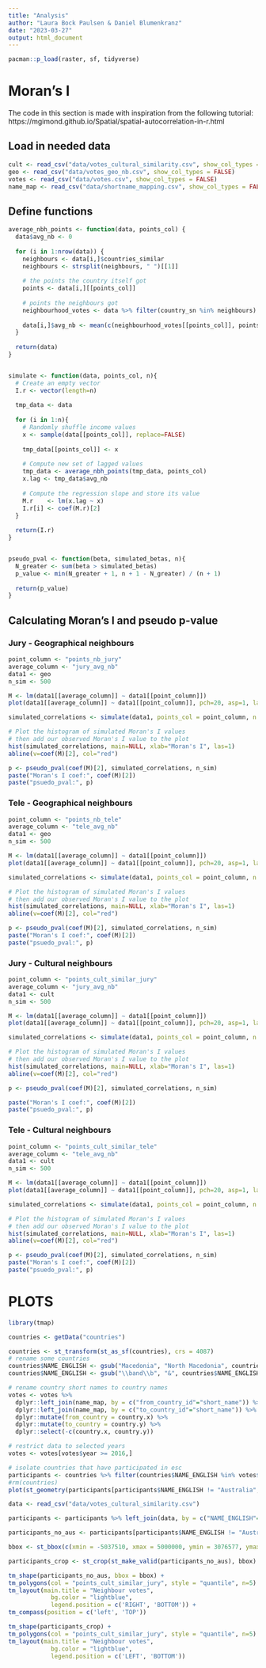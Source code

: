 ```yaml
---
title: "Analysis"
author: "Laura Bock Paulsen & Daniel Blumenkranz"
date: "2023-03-27"
output: html_document
---
```


```r
pacman::p_load(raster, sf, tidyverse)
```

# Moran's I
The code in this section is made with inspiration from the following tutorial: https://mgimond.github.io/Spatial/spatial-autocorrelation-in-r.html

## Load in needed data
```r
cult <- read_csv("data/votes_cultural_similarity.csv", show_col_types = FALSE)
geo <- read_csv("data/votes_geo_nb.csv", show_col_types = FALSE)
votes <- read_csv("data/votes.csv", show_col_types = FALSE)
name_map <- read_csv("data/shortname_mapping.csv", show_col_types = FALSE)
```

## Define functions
```r
average_nbh_points <- function(data, points_col) {
  data$avg_nb <- 0
  
  for (i in 1:nrow(data)) {
    neighbours <- data[i,]$countries_similar
    neighbours <- strsplit(neighbours, " ")[[1]]
    
    # the points the country itself got
    points <- data[i,][[points_col]]
    
    # points the neighbours got
    neighbourhood_votes <- data %>% filter(country_sn %in% neighbours)
    
    data[i,]$avg_nb <- mean(c(neighbourhood_votes[[points_col]], points), na.rm = TRUE)
  }
  
  return(data)
}


simulate <- function(data, points_col, n){
  # Create an empty vector
  I.r <- vector(length=n) 
  
  tmp_data <- data
  
  for (i in 1:n){
    # Randomly shuffle income values
    x <- sample(data[[points_col]], replace=FALSE)
    
    tmp_data[[points_col]] <- x
    
    # Compute new set of lagged values
    tmp_data <- average_nbh_points(tmp_data, points_col)
    x.lag <- tmp_data$avg_nb
    
    # Compute the regression slope and store its value
    M.r    <- lm(x.lag ~ x)
    I.r[i] <- coef(M.r)[2]
  }
  
  return(I.r)
}


pseudo_pval <- function(beta, simulated_betas, n){
  N_greater <- sum(beta > simulated_betas)
  p_value <- min(N_greater + 1, n + 1 - N_greater) / (n + 1)
  
  return(p_value)
}

```

## Calculating Moran's I and pseudo p-value
### Jury - Geographical neighbours
```r
point_column <- "points_nb_jury"
average_column <- "jury_avg_nb"
data1 <- geo
n_sim <- 500

M <- lm(data1[[average_column]] ~ data1[[point_column]])
plot(data1[[average_column]] ~ data1[[point_column]], pch=20, asp=1, las=1)

simulated_correlations <- simulate(data1, points_col = point_column, n = n_sim)

# Plot the histogram of simulated Moran's I values
# then add our observed Moran's I value to the plot
hist(simulated_correlations, main=NULL, xlab="Moran's I", las=1)
abline(v=coef(M)[2], col="red")

p <- pseudo_pval(coef(M)[2], simulated_correlations, n_sim)
paste("Moran's I coef:", coef(M)[2])
paste("psuedo_pval:", p)
```

### Tele - Geographical neighbours
```r
point_column <- "points_nb_tele"
average_column <- "tele_avg_nb"
data1 <- geo
n_sim <- 500

M <- lm(data1[[average_column]] ~ data1[[point_column]])
plot(data1[[average_column]] ~ data1[[point_column]], pch=20, asp=1, las=1)

simulated_correlations <- simulate(data1, points_col = point_column, n = n_sim)

# Plot the histogram of simulated Moran's I values
# then add our observed Moran's I value to the plot
hist(simulated_correlations, main=NULL, xlab="Moran's I", las=1)
abline(v=coef(M)[2], col="red")

p <- pseudo_pval(coef(M)[2], simulated_correlations, n_sim)
paste("Moran's I coef:", coef(M)[2])
paste("psuedo_pval:", p)
```

### Jury - Cultural neighbours
```r
point_column <- "points_cult_similar_jury"
average_column <- "jury_avg_nb"
data1 <- cult
n_sim <- 500

M <- lm(data1[[average_column]] ~ data1[[point_column]])
plot(data1[[average_column]] ~ data1[[point_column]], pch=20, asp=1, las=1)

simulated_correlations <- simulate(data1, points_col = point_column, n = n_sim)

# Plot the histogram of simulated Moran's I values
# then add our observed Moran's I value to the plot
hist(simulated_correlations, main=NULL, xlab="Moran's I", las=1)
abline(v=coef(M)[2], col="red")

p <- pseudo_pval(coef(M)[2], simulated_correlations, n_sim)

paste("Moran's I coef:", coef(M)[2])
paste("psuedo_pval:", p)
```
### Tele - Cultural neighbours
```r
point_column <- "points_cult_similar_tele"
average_column <- "tele_avg_nb"
data1 <- cult
n_sim <- 500

M <- lm(data1[[average_column]] ~ data1[[point_column]])
plot(data1[[average_column]] ~ data1[[point_column]], pch=20, asp=1, las=1)

simulated_correlations <- simulate(data1, points_col = point_column, n = n_sim)

# Plot the histogram of simulated Moran's I values
# then add our observed Moran's I value to the plot
hist(simulated_correlations, main=NULL, xlab="Moran's I", las=1)
abline(v=coef(M)[2], col="red")

p <- pseudo_pval(coef(M)[2], simulated_correlations, n_sim)
paste("Moran's I coef:", coef(M)[2])
paste("psuedo_pval:", p)
```
# PLOTS
```r
library(tmap)
```

```r
countries <- getData("countries")

countries <- st_transform(st_as_sf(countries), crs = 4087)
# rename some countries
countries$NAME_ENGLISH <- gsub("Macedonia", "North Macedonia", countries$NAME_ENGLISH)
countries$NAME_ENGLISH <- gsub("\\band\\b", "&", countries$NAME_ENGLISH)
```

```r
# rename country short names to country names
votes <- votes %>% 
  dplyr::left_join(name_map, by = c("from_country_id"="short_name")) %>% 
  dplyr::left_join(name_map, by = c("to_country_id"="short_name")) %>% 
  dplyr::mutate(from_country = country.x) %>%
  dplyr::mutate(to_country = country.y) %>% 
  dplyr::select(-c(country.x, country.y))

# restrict data to selected years
votes <- votes[votes$year >= 2016,]

# isolate countries that have participated in esc
participants <- countries %>% filter(countries$NAME_ENGLISH %in% votes$from_country)
#rm(countries)
plot(st_geometry(participants[participants$NAME_ENGLISH != "Australia",]))

```

```r
data <- read_csv("data/votes_cultural_similarity.csv")

participants <- participants %>% left_join(data, by = c("NAME_ENGLISH"="country"))

participants_no_aus <- participants[participants$NAME_ENGLISH != "Australia",]

bbox <- st_bbox(c(xmin = -5037510, xmax = 5000000, ymin = 3076577, ymax=9112196), crs = st_crs(4087))

participants_crop <- st_crop(st_make_valid(participants_no_aus), bbox)

tm_shape(participants_no_aus, bbox = bbox) +
tm_polygons(col = "points_cult_similar_jury", style = "quantile", n=5) +
tm_layout(main.title = "Neighbour votes", 
            bg.color = "lightblue",
            legend.position = c('RIGHT', 'BOTTOM')) +
tm_compass(position = c('left', 'TOP'))

tm_shape(participants_crop) +
tm_polygons(col = "points_cult_similar_jury", style = "quantile", n=5) +
tm_layout(main.title = "Neighbour votes", 
            bg.color = "lightblue",
            legend.position = c('LEFT', 'BOTTOM'))
```







